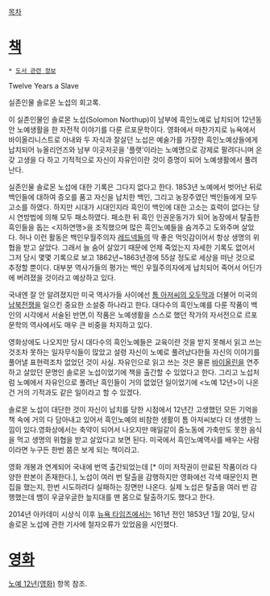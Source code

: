 [[목차]]

= [[책]] =
 * [[도서 관련 정보]]

Twelve Years a Slave

실존인물 솔로몬 노섭의 회고록. 

이 실존인물인 솔로몬 노섭(Solomon Northup)이 남부에 흑인노예로 납치되어 12년동안 노예생활을 한 자전적 이야기를 다룬 르포문학이다. 영화에서 마찬가지로 뉴욕에서 바이올리니스트로 아내와 두 자식과 잘살던 노섭은 예술가를 가장한 흑인노예상들에게 납치되어 뉴올리언즈와 남부 이곳저곳을 '플랫'이라는 노예명으로 강제로 팔려다니며 온갖 고생을 다 하고 기적적으로 자신이 자유인이란 것이 증명이 되어 노예생활에서 풀려난다.

실존인물 솔로몬 노섭에 대한 기록은 그다지 없다고 한다. 1853년 노예에서 벗어난 뒤로 백인들에 대하여 증오를 품고 자신을 납치한 백인, 그리고 농장주였던 백인들에게 모두 고소를 하였다. 하지만 시대가 시대인지라 흑인이 백인에 대한 고소는 효력이 없다는 당시 연방법에 의해 모두 패소하였다. 패소한 뒤 흑인 인권운동가가 되어 농장에서 탈출한 흑인들을 돕는 <지하연맹>을 조직했으며 많은 흑인노예들을 숨겨주고 도와주며 살았다. 허나 이런 활동은 백인우월주의자 [[레드넥]]들의 딱 좋은 먹잇감이어서 항상 생명의 위협을 받고 살았다. 그래서 늘 숨어 살았기 때문에 언제 죽었는지 자세한 기록도 없어서 그저 당시 몇몇 기록으로 보고 1862년~1863년경에 55살 정도로 세상을 떠난 것으로 추정할 뿐이다. 대부분 역사가들의 평가는 백인 우월주의자에게 납치되어 죽어서 어딘가에 버려졌을 것이라고 예상하고 있다.
 
국내엔 잘 안 알려졌지만 미국 역사가들 사이에선 [[톰 아저씨의 오두막]]과 더불어 미국의 [[남북전쟁]]을 일으킨 중요한 소설중 하나라고 한다. 대다수의 흑인노예를 다룬 작품이 백인의 시각에서 서술된 반면,이 작품은 노예생활을 스스로 했던 작가의 자서전으로 르포문학의 역사에서도 매우 큰 비중을 차지하고 있다.

영화상에도 나오지만 당시 대다수의 흑인노예들은 교육이란 것을 받지 못해서 읽고 쓰는 것조차 못하는 일자무식들이 많았고 설령 자신이 노예로 풀려났다한들 자신의 이야기를 풀어낼 표현력조차 없었던 것이 사실. 자유인으로 읽고 쓰는 것은 물론 [[바이올린]]을 연주하고 살았던 문명인 솔로몬 노섭이었기에 책을 출간할 수 있었다고 한다. 그리고 노섭처럼 노예에서 자유인으로 풀려난 흑인들이 거의 없었던 일이었기에 <노예 12년>이 나온건 거의 기적과도 같은 일이라고 할 수 있겠다.

솔로몬 노섭이 대단한 것이 자신이 납치를 당한 시점에서 12년간 고생했던 모든 기억을 책 속에 거의 다 담아내고 있어서 흑인노예의 비참한 생활이 톰 아저씨보다 더 생생한 느낌이 있다.영화상에서는 축약이 되어서 나오지만 매일같이 중노동에 가축만도 못한 음식을 먹고 생명의 위협을 받고 살았다고 보면 된다. 미국에서 흑인노예역사를 배우는 사람이라면 누구든 한번 쯤은 보게 되는 책이라고.
 
영화 개봉과 연계되어 국내에 번역 출간되었는데 [* 이미 저작권이 만료된 작품이라 다양한 판본이 존재한다.], 노섭이 여러 번 탈출을 감행하지만 영화에선 각색 때문인지 편집을 했는지, 한번 시도하려다 실패하는 장면만 나온다. 실제 노섭은 탈출을 여러 번 감행했는데 뱀이 우글우글한 늪지대를 맨 몸으로 탈출하기도 했다고 한다.

2014년 아카데미 시상식 이후 [[뉴욕 타임즈]]에서는 161년 전인 1853년 1월 20일, 당시 솔로몬 노섭에 관한 기사에 철자오류가 있었음을 시인했다.

= [[영화]] =
[[노예 12년(영화)]] 항목 참조.
